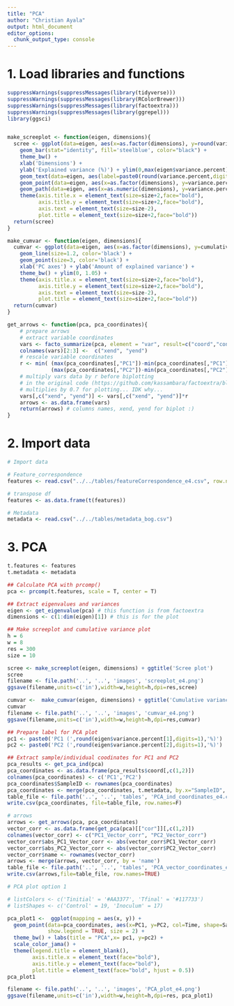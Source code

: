 ```yaml
---
title: "PCA"
author: "Christian Ayala"
output: html_document
editor_options: 
  chunk_output_type: console
---
```


# 1. Load libraries and functions

```r
suppressWarnings(suppressMessages(library(tidyverse)))
suppressWarnings(suppressMessages(library(RColorBrewer)))
suppressWarnings(suppressMessages(library(factoextra)))
suppressWarnings(suppressMessages(library(ggrepel)))
library(ggsci)


make_screeplot <- function(eigen, dimensions){
  scree <- ggplot(data=eigen, aes(x=as.factor(dimensions), y=round(variance.percent,digits=2))) +
    geom_bar(stat="identity", fill='steelblue', color="black") +
    theme_bw() +
    xlab('Dimensions') +
    ylab('Explained variance (%)') + ylim(0,max(eigen$variance.percent)*1.3) +
    geom_text(data=eigen, aes(label=paste0(round(variance.percent,digits=2),'%')), size=4, vjust=-0.7, hjust=-0.1, angle=30) +
    geom_point(data=eigen, aes(x=as.factor(dimensions), y=variance.percent), color='black') +
    geom_path(data=eigen, aes(x=as.numeric(dimensions), y=variance.percent), color='black') +
    theme(axis.title.x = element_text(size=size+2,face="bold"),
          axis.title.y = element_text(size=size+2,face="bold"),
          axis.text = element_text(size=size-2),
          plot.title = element_text(size=size+2,face="bold"))
  return(scree)
}

make_cumvar <- function(eigen, dimensions){
  cumvar <- ggplot(data=eigen, aes(x=as.factor(dimensions), y=cumulative.variance.percent/100, group=1)) +
    geom_line(size=1.2, color='black') +
    geom_point(size=3, color='black') +
    xlab('PC axes') + ylab('Amount of explained variance') +
    theme_bw() + ylim(0, 1.05) +
    theme(axis.title.x = element_text(size=size+2,face="bold"),
          axis.title.y = element_text(size=size+2,face="bold"),
          axis.text = element_text(size=size-2),
          plot.title = element_text(size=size+2,face="bold"))
  return(cumvar)
}

get_arrows <- function(pca, pca_coordinates){
    # prepare arrows
    # extract variable coordinates
    vars <- facto_summarize(pca, element = "var", result=c("coord","contrib","cos2"), axes=c(1,2))
    colnames(vars)[2:3] <-  c("xend", "yend")
    # rescale variable coordinates
    r <- min( (max(pca_coordinates[,"PC1"])-min(pca_coordinates[,"PC1"])/(max(vars[,"xend"])-min(vars[,"xend"]))),
              (max(pca_coordinates[,"PC2"])-min(pca_coordinates[,"PC2"])/(max(vars[,"yend"])-min(vars[,"yend"]))) )
    # multiply vars data by r before biplotting
    # in the original code (https://github.com/kassambara/factoextra/blob/master/R/fviz_pca.R), it calculates r for rescalling and
    # multiplies by 0.7 for plotting... IDK why...
    vars[,c("xend", "yend")] <- vars[,c("xend", "yend")]*r
    arrows <- as.data.frame(vars)
    return(arrows) # columns names, xend, yend for biplot :)
}

```

# 2. Import data

```r
# Import data

# Feature_correspondence
features <- read.csv("../../tables/featureCorrespondence_e4.csv", row.names = 1)

# transpose df
features <- as.data.frame(t(features))

# Metadata
metadata <- read.csv("../../tables/metadata_bog.csv")
```


# 3. PCA 


```r
t.features <- features
t.metadata <- metadata

## Calculate PCA with prcomp()
pca <- prcomp(t.features, scale = T, center = T)

## Extract eigenvalues and variances
eigen <- get_eigenvalue(pca) # this function is from factoextra
dimensions <- c(1:dim(eigen)[1]) # this is for the plot

## Make screeplot and cumulative variance plot
h = 6
w = 8
res = 300
size = 10

scree <- make_screeplot(eigen, dimensions) + ggtitle('Scree plot')
scree
filename <- file.path('..', '..', 'images', 'screeplot_e4.png')
ggsave(filename,units=c('in'),width=w,height=h,dpi=res,scree)

cumvar <-  make_cumvar(eigen, dimensions) + ggtitle('Cumulative variance plot')
cumvar
filename <- file.path('..', '..', 'images', 'cumvar_e4.png')
ggsave(filename,units=c('in'),width=w,height=h,dpi=res,cumvar)

## Prepare label for PCA plot
pc1 <- paste0('PC1 (',round(eigen$variance.percent[1],digits=1),'%)')
pc2 <- paste0('PC2 (',round(eigen$variance.percent[2],digits=1),'%)')

## Extract sample/individual coodinates for PC1 and PC2
pca_results <- get_pca_ind(pca) 
pca_coordinates <- as.data.frame(pca_results$coord[,c(1,2)])
colnames(pca_coordinates) <- c('PC1','PC2')
pca_coordinates$SampleID <- rownames(pca_coordinates)
pca_coordinates <- merge(pca_coordinates, t.metadata, by.x="SampleID", by.y="SampleCode")
table_file <- file.path('..', '..', 'tables', 'PCA_ind_coordinates_e4.csv')
write.csv(pca_coordinates, file=table_file, row.names=F)

# arrows
arrows <- get_arrows(pca, pca_coordinates)
vector_corr <- as.data.frame(get_pca(pca)[["cor"]][,c(1,2)])
colnames(vector_corr) <- c("PC1_Vector_corr", "PC2_Vector_corr")
vector_corr$abs_PC1_Vector_corr <- abs(vector_corr$PC1_Vector_corr)
vector_corr$abs_PC2_Vector_corr <- abs(vector_corr$PC2_Vector_corr)
vector_corr$name <- rownames(vector_corr)
arrows <- merge(arrows, vector_corr, by = 'name')
table_file <- file.path('..', '..', 'tables', 'PCA_vector_coordinates_e4.csv')
write.csv(arrows,file=table_file, row.names=TRUE)

# PCA plot option 1

# listColors <- c('Tinitial' = '#AA3377', 'Tfinal' = '#117733')
# listShapes <- c('Control' = 19, 'Inoculum' = 17)

pca_plot1 <-  ggplot(mapping = aes(x, y)) +
  geom_point(data=pca_coordinates, aes(x=PC1, y=PC2, col=Time, shape=Sample_type), 
             show.legend = TRUE, size = 2) +
  theme_bw() + labs(title = "PCA",x= pc1, y=pc2) +
  scale_color_jama() +
  theme(legend.title = element_blank(),
        axis.title.x = element_text(face="bold"),
        axis.title.y = element_text(face="bold"),
        plot.title = element_text(face="bold", hjust = 0.5)) 
pca_plot1

filename <- file.path('..', '..', 'images', 'PCA_plot_e4.png')
ggsave(filename,units=c('in'),width=w,height=h,dpi=res, pca_plot1)
```


